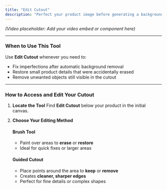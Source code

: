 ```yaml
---
title: "Edit Cutout"
description: "Perfect your product image before generating a background."
---
```


*(Video placeholder: Add your video embed or component here)*

---
### When to Use This Tool
Use **Edit Cutout** whenever you need to:
- Fix imperfections after automatic background removal
- Restore small product details that were accidentally erased
- Remove unwanted objects still visible in the cutout

---
### How to Access and Edit Your Cutout

1. **Locate the Tool**
   Find **Edit Cutout** below your product in the initial canvas.

2. **Choose Your Editing Method**

   #### **Brush Tool**
   - Paint over areas to **erase** or **restore**
   - Ideal for quick fixes or larger areas

   #### **Guided Cutout**
   - Place points around the area to **keep** or **remove**
   - Creates **cleaner, sharper edges**
   - Perfect for fine details or complex shapes
